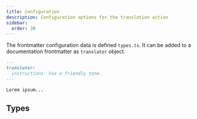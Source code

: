 ```yaml
---
title: Configuration
description: Configuration options for the translation action
sidebar:
  order: 30
---
```



The frontmatter configuration data is defined `types.ts`.
It can be added to a documentation frontmatter as `translator` object.

```markdown
---
translator:
  instructions: Use a friendly tone.
---

Lorem ipsum...
```

## Types

<Code lang="ts" code={types} title="Configuration Types" />

